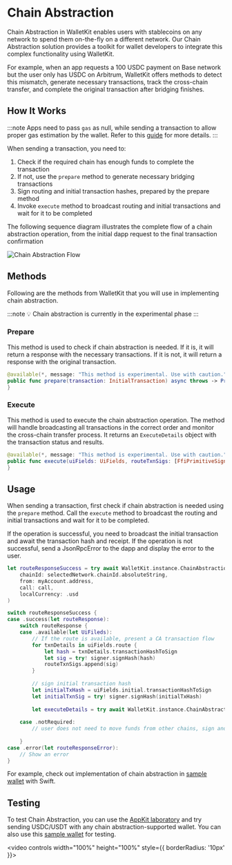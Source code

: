 # Chain Abstraction

Chain Abstraction in WalletKit enables users with stablecoins on any network to spend them on-the-fly on a different network. Our Chain Abstraction solution provides a toolkit for wallet developers to integrate this complex functionality using WalletKit.

For example, when an app requests a 100 USDC payment on Base network but the user only has USDC on Arbitrum, WalletKit offers methods to detect this mismatch, generate necessary transactions, track the cross-chain transfer, and complete the original transaction after bridging finishes.

## How It Works

:::note
Apps need to pass `gas` as null, while sending a transaction to allow proper gas estimation by the wallet. Refer to this [guide](../../../appkit/next/experimental/chain-abstraction.mdx) for more details.
:::

When sending a transaction, you need to:
1. Check if the required chain has enough funds to complete the transaction
2. If not, use the `prepare` method to generate necessary bridging transactions
3. Sign routing and initial transaction hashes, prepared by the prepare method
4. Invoke `execute` method to broadcast routing and initial transactions and wait for it to be completed

The following sequence diagram illustrates the complete flow of a chain abstraction operation, from the initial dapp request to the final transaction confirmation

![Chain Abstraction Flow](/assets/chain-abstraction-sequence.png)

## Methods

Following are the methods from WalletKit that you will use in implementing chain abstraction.

:::note
💡 Chain abstraction is currently in the experimental phase
:::

### Prepare 

This method is used to check if chain abstraction is needed. If it is, it will return a response with the necessary transactions. 
If it is not, it will return a response with the original transaction. 

```swift
@available(*, message: "This method is experimental. Use with caution.")
public func prepare(transaction: InitialTransaction) async throws -> PrepareResponse {
}
```

### Execute

This method is used to execute the chain abstraction operation. The method will handle broadcasting all transactions in the correct order and monitor the cross-chain transfer process. It returns an `ExecuteDetails` object with the transaction status and results.

```swift
@available(*, message: "This method is experimental. Use with caution.")
public func execute(uiFields: UiFields, routeTxnSigs: [FfiPrimitiveSignature], initialTxnSig: FfiPrimitiveSignature) async throws -> ExecuteDetails {
}
```

## Usage

When sending a transaction, first check if chain abstraction is needed using the `prepare` method. Call the `execute` method to broadcast the routing and initial transactions and wait for it to be completed. 

If the operation is successful, you need to broadcast the initial transaction and await the transaction hash and receipt. 
If the operation is not successful, send a JsonRpcError to the dapp and display the error to the user. 

```swift
let routeResponseSuccess = try await WalletKit.instance.ChainAbstraction.prepare(
    chainId: selectedNetwork.chainId.absoluteString,
    from: myAccount.address,
    call: call,
    localCurrency: .usd
)

switch routeResponseSuccess {
case .success(let routeResponse):
    switch routeResponse {
    case .available(let UiFileds):
        // If the route is available, present a CA transaction flow
        for txnDetails in uiFields.route {
            let hash = txnDetails.transactionHashToSign
            let sig = try! signer.signHash(hash)
            routeTxnSigs.append(sig)
        }
        
        // sign initial transaction hash
        let initialTxHash = uiFields.initial.transactionHashToSign
        let initialTxnSig = try! signer.signHash(initialTxHash)      
        
        let executeDetails = try await WalletKit.instance.ChainAbstraction.execute(uiFields: uiFields, routeTxnSigs: routeTxnSigs, initialTxnSig: initialTxnSig)
        
    case .notRequired:
        // user does not need to move funds from other chains, sign and broadcast original transaction
        
    }
case .error(let routeResponseError):
    // Show an error
}

```

For example, check out implementation of chain abstraction in [sample wallet](https://github.com/reown-com/reown-swift/blob/develop/Example/WalletApp/PresentationLayer/Wallet/CATransactionModal/CATransactionPresenter.swift) with Swift. 

## Testing 

To test Chain Abstraction, you can use the [AppKit laboratory](https://appkit-lab.reown.com/library/wagmi/) and try sending USDC/USDT with any chain abstraction-supported wallet. 
You can also use this [sample wallet](https://testflight.apple.com/join/09bTAryp) for testing. 

<video controls width="100%" height="100%" style={{ borderRadius: '10px' }}>
  <source src="/assets/chain-abstraction-demo.mp4" type="video/mp4" />
</video>